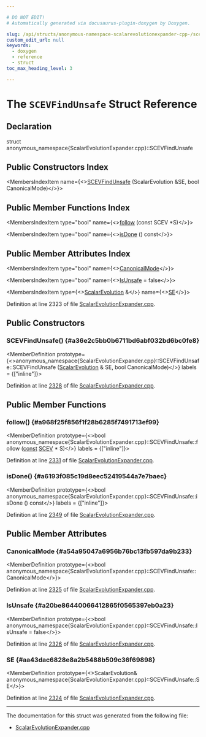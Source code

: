 ```yaml
---

# DO NOT EDIT!
# Automatically generated via docusaurus-plugin-doxygen by Doxygen.

slug: /api/structs/anonymous-namespace-scalarevolutionexpander-cpp-/scevfindunsafe
custom_edit_url: null
keywords:
  - doxygen
  - reference
  - struct
toc_max_heading_level: 3

---
```





# The `SCEVFindUnsafe` Struct Reference

<DoxygenPage pluginConfig={pluginConfig}>



## Declaration

<CodeBlock>struct anonymous_namespace{ScalarEvolutionExpander.cpp}::SCEVFindUnsafe</CodeBlock>

## Public Constructors Index

<MembersIndex>

<MembersIndexItem
  name={<><a href="#a36e2c5bb0b6711bd6abf032bd6bc0fe8">SCEVFindUnsafe</a> (ScalarEvolution &amp;SE, bool CanonicalMode)</>}>
</MembersIndexItem>

</MembersIndex>

## Public Member Functions Index

<MembersIndex>

<MembersIndexItem
  type="bool"
  name={<><a href="#a968f25f856f1f28b6285f7491713ef99">follow</a> (const SCEV &#42;S)</>}>
</MembersIndexItem>

<MembersIndexItem
  type="bool"
  name={<><a href="#a6193f085c19d8eec52419544a7e7baec">isDone</a> () const</>}>
</MembersIndexItem>

</MembersIndex>

## Public Member Attributes Index

<MembersIndex>

<MembersIndexItem
  type="bool"
  name={<><a href="#a54a95047a6956b76bc13fb597da9b233">CanonicalMode</a></>}>
</MembersIndexItem>

<MembersIndexItem
  type="bool"
  name={<><a href="#a20be86440066412865f0565397eb0a23">IsUnsafe</a> = false</>}>
</MembersIndexItem>

<MembersIndexItem
  type={<><a href="/docs/api/classes/llvm/scalarevolution">ScalarEvolution</a> &amp;</>}
  name={<><a href="#aa43dac6828e8a2b5488b509c36f69898">SE</a></>}>
</MembersIndexItem>

</MembersIndex>


Definition at line 2323 of file <a href="/docs/api/files/lib/lib/transforms/lib/transforms/utils/scalarevolutionexpander-cpp">ScalarEvolutionExpander.cpp</a>.

<SectionDefinition>

## Public Constructors

### SCEVFindUnsafe() {#a36e2c5bb0b6711bd6abf032bd6bc0fe8}

<MemberDefinition
  prototype={<>anonymous&#95;namespace&#123;ScalarEvolutionExpander.cpp&#125;::SCEVFindUnsafe::SCEVFindUnsafe (<a href="/docs/api/classes/llvm/scalarevolution">ScalarEvolution</a> &amp; SE, bool CanonicalMode)</>}
  labels = {["inline"]}>

Definition at line <a href="/docs/api/files/lib/lib/transforms/lib/transforms/utils/scalarevolutionexpander-cpp/#l02328">2328</a> of file <a href="/docs/api/files/lib/lib/transforms/lib/transforms/utils/scalarevolutionexpander-cpp">ScalarEvolutionExpander.cpp</a>.
</MemberDefinition>

</SectionDefinition>

<SectionDefinition>

## Public Member Functions

### follow() {#a968f25f856f1f28b6285f7491713ef99}

<MemberDefinition
  prototype={<>bool anonymous&#95;namespace&#123;ScalarEvolutionExpander.cpp&#125;::SCEVFindUnsafe::follow (<a href="/docs/api/files/lib/lib/target/lib/target/aarch64/aarch64promoteconstant-cpp/#a90f8350fecae261c25be85d38b451bff">const</a> <a href="/docs/api/classes/llvm/scev">SCEV</a> &#42; S)</>}
  labels = {["inline"]}>

Definition at line <a href="/docs/api/files/lib/lib/transforms/lib/transforms/utils/scalarevolutionexpander-cpp/#l02331">2331</a> of file <a href="/docs/api/files/lib/lib/transforms/lib/transforms/utils/scalarevolutionexpander-cpp">ScalarEvolutionExpander.cpp</a>.
</MemberDefinition>

### isDone() {#a6193f085c19d8eec52419544a7e7baec}

<MemberDefinition
  prototype={<>bool anonymous&#95;namespace&#123;ScalarEvolutionExpander.cpp&#125;::SCEVFindUnsafe::isDone () const</>}
  labels = {["inline"]}>

Definition at line <a href="/docs/api/files/lib/lib/transforms/lib/transforms/utils/scalarevolutionexpander-cpp/#l02349">2349</a> of file <a href="/docs/api/files/lib/lib/transforms/lib/transforms/utils/scalarevolutionexpander-cpp">ScalarEvolutionExpander.cpp</a>.
</MemberDefinition>

</SectionDefinition>

<SectionDefinition>

## Public Member Attributes

### CanonicalMode {#a54a95047a6956b76bc13fb597da9b233}

<MemberDefinition
  prototype={<>bool anonymous&#95;namespace&#123;ScalarEvolutionExpander.cpp&#125;::SCEVFindUnsafe::CanonicalMode</>}>

Definition at line <a href="/docs/api/files/lib/lib/transforms/lib/transforms/utils/scalarevolutionexpander-cpp/#l02325">2325</a> of file <a href="/docs/api/files/lib/lib/transforms/lib/transforms/utils/scalarevolutionexpander-cpp">ScalarEvolutionExpander.cpp</a>.
</MemberDefinition>

### IsUnsafe {#a20be86440066412865f0565397eb0a23}

<MemberDefinition
  prototype={<>bool anonymous&#95;namespace&#123;ScalarEvolutionExpander.cpp&#125;::SCEVFindUnsafe::IsUnsafe = false</>}>

Definition at line <a href="/docs/api/files/lib/lib/transforms/lib/transforms/utils/scalarevolutionexpander-cpp/#l02326">2326</a> of file <a href="/docs/api/files/lib/lib/transforms/lib/transforms/utils/scalarevolutionexpander-cpp">ScalarEvolutionExpander.cpp</a>.
</MemberDefinition>

### SE {#aa43dac6828e8a2b5488b509c36f69898}

<MemberDefinition
  prototype={<>ScalarEvolution&amp; anonymous&#95;namespace&#123;ScalarEvolutionExpander.cpp&#125;::SCEVFindUnsafe::SE</>}>

Definition at line <a href="/docs/api/files/lib/lib/transforms/lib/transforms/utils/scalarevolutionexpander-cpp/#l02324">2324</a> of file <a href="/docs/api/files/lib/lib/transforms/lib/transforms/utils/scalarevolutionexpander-cpp">ScalarEvolutionExpander.cpp</a>.
</MemberDefinition>

</SectionDefinition>

<hr/>

The documentation for this struct was generated from the following file:

<ul>
<li><a href="/docs/api/files/lib/lib/transforms/lib/transforms/utils/scalarevolutionexpander-cpp">ScalarEvolutionExpander.cpp</a></li>
</ul>

</DoxygenPage>
